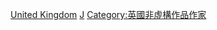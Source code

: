 {{Catnav|頁面分類|各種主題的頁面分類|按國家分類|各國人物|英国人}}
{{Catnav|頁面分類|人类社会|媒体|记者}}
{{Catnav|頁面分類|人类社会|人物|各國人物|英国人}}
{{Catnav|頁面分類|人类社会|人物|各職業人物|记者}}
{{Catnav|頁面分類|人物|各國人物|英国人}}
{{Catnav|頁面分類|人物|各職業人物|记者}}
{{Commons category|Journalists from the United Kingdom}}

[[Category:各國記者|United Kingdom]]
[[Category:各职业英国人|J]]
[[Category:英國非虛構作品作家|Category:英國非虛構作品作家]]